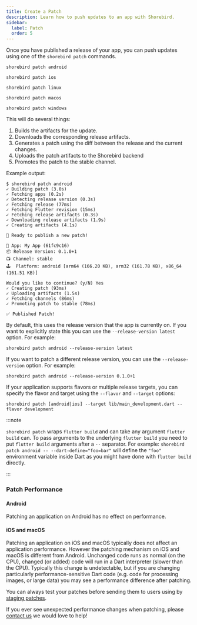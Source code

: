 ```yaml
---
title: Create a Patch
description: Learn how to push updates to an app with Shorebird.
sidebar:
  label: Patch
  order: 5
---
```



Once you have published a release of your app, you can push updates using one of
the `shorebird patch` commands.

<Tabs>
  <TabItem value="patch-command-android" label="Android">

```
shorebird patch android
```

</TabItem>

<TabItem value="patch-command-ios" label="iOS">

```
shorebird patch ios
```

</TabItem>

<TabItem value="patch-command-linux" label="Linux">

```
shorebird patch linux
```

</TabItem>

<TabItem value="patch-command-macos" label="macOS">

```
shorebird patch macos
```

</TabItem>

<TabItem value="patch-command-windows" label="Windows">

```
shorebird patch windows
```

</TabItem>
</Tabs>

This will do several things:

1. Builds the artifacts for the update.
1. Downloads the corresponding release artifacts.
1. Generates a patch using the diff between the release and the current changes.
1. Uploads the patch artifacts to the Shorebird backend
1. Promotes the patch to the stable channel.

Example output:

```
$ shorebird patch android
✓ Building patch (3.0s)
✓ Fetching apps (0.2s)
✓ Detecting release version (0.3s)
✓ Fetching release (77ms)
✓ Fetching Flutter revision (15ms)
✓ Fetching release artifacts (0.3s)
✓ Downloading release artifacts (1.9s)
✓ Creating artifacts (4.1s)

🚀 Ready to publish a new patch!

📱 App: My App (61fc9c16)
📦 Release Version: 0.1.0+1
📺 Channel: stable
🕹️  Platform: android [arm64 (166.20 KB), arm32 (161.78 KB), x86_64 (161.51 KB)]

Would you like to continue? (y/N) Yes
✓ Creating patch (93ms)
✓ Uploading artifacts (1.5s)
✓ Fetching channels (86ms)
✓ Promoting patch to stable (78ms)

✅ Published Patch!
```

By default, this uses the release version that the app is currently on. If you
want to explicitly state this you can use the `--release-version latest` option.
For example:

```
shorebird patch android --release-version latest
```

If you want to patch a different release version, you can use the
`--release-version` option. For example:

```
shorebird patch android --release-version 0.1.0+1
```

If your application supports flavors or multiple release targets, you can
specify the flavor and target using the `--flavor` and `--target` options:

```
shorebird patch [android|ios] --target lib/main_development.dart --flavor development
```

:::note

`shorebird patch` wraps `flutter build` and can take any argument
`flutter build` can. To pass arguments to the underlying `flutter build` you
need to put `flutter build` arguments after a `--` separator. For example:
`shorebird patch android -- --dart-define="foo=bar"` will define the `"foo"`
environment variable inside Dart as you might have done with `flutter build`
directly.

:::

### Patch Performance

#### Android

Patching an application on Android has no effect on performance.

#### iOS and macOS

Patching an application on iOS and macOS typically does not affect an
application performance. However the patching mechanism on iOS and macOS is
different from Android. Unchanged code runs as normal (on the CPU), changed (or
added) code will run in a Dart interpreter (slower than the CPU). Typically this
change is undetectable, but if you are changing particularly
performance-sensitive Dart code (e.g. code for processing images, or large data)
you may see a performance difference after patching.

You can always test your patches before sending them to users using by
[staging patches](/code-push/guides/staging-patches).

If you ever see unexpected performance changes when patching, please
[contact us](mailto:contact@shorebird.dev) we would love to help!
